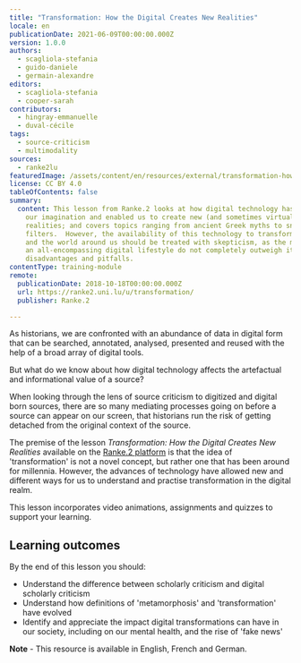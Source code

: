```yaml
---
title: "Transformation: How the Digital Creates New Realities"
locale: en
publicationDate: 2021-06-09T00:00:00.000Z
version: 1.0.0
authors:
  - scagliola-stefania
  - guido-daniele
  - germain-alexandre
editors:
  - scagliola-stefania
  - cooper-sarah
contributors:
  - hingray-emmanuelle
  - duval-cécile
tags:
  - source-criticism
  - multimodality
sources:
  - ranke2lu
featuredImage: /assets/content/en/resources/external/transformation-how-the-digital-creates-new-realities/image.jpg
license: CC BY 4.0
tableOfContents: false
summary:
  content: This lesson from Ranke.2 looks at how digital technology has stirred
    our imagination and enabled us to create new (and sometimes virtual)
    realities; and covers topics ranging from ancient Greek myths to snapchat
    filters.  However, the availability of this technology to transform both us
    and the world around us should be treated with skepticism, as the merits of
    an all-encompassing digital lifestyle do not completely outweigh its
    disadvantages and pitfalls.
contentType: training-module
remote:
  publicationDate: 2018-10-18T00:00:00.000Z
  url: https://ranke2.uni.lu/u/transformation/
  publisher: Ranke.2

---
```


As historians, we are confronted with an abundance of data in digital form that can be searched, annotated, analysed, presented and reused with the help of a broad array of digital tools.

But what do we know about how digital technology affects the artefactual and informational value of a source?

When looking through the lens of source criticism to digitized and digital born sources, there are so many mediating processes going on before a source can appear on our screen, that historians run the risk of getting detached from the original context of the source.

The premise of the lesson _Transformation: How the Digital Creates New Realities_ available on the [Ranke.2 platform](https://ranke2.uni.lu/u/transformation) is that the idea of 'transformation' is not a novel concept, but rather one that has been around for millennia. However, the advances of technology have allowed new and different ways for us to understand and practise transformation in the digital realm.

This lesson incorporates video animations, assignments and quizzes to support your learning.

## Learning outcomes

By the end of this lesson you should:

- Understand the difference between scholarly criticism and digital scholarly criticism
- Understand how definitions of 'metamorphosis' and 'transformation' have evolved
- Identify and appreciate the impact digital transformations can have in our society, including on our mental health, and the rise of 'fake news'

**Note** - This resource is available in English, French and German.

<ExternalResource
  title="Interested in learning more?"
  subtitle="Check out Transformation: How the Digital Creates New Realities lesson on Ranke 2"
  url="https://ranke2.uni.lu/u/transformation/"
/>
